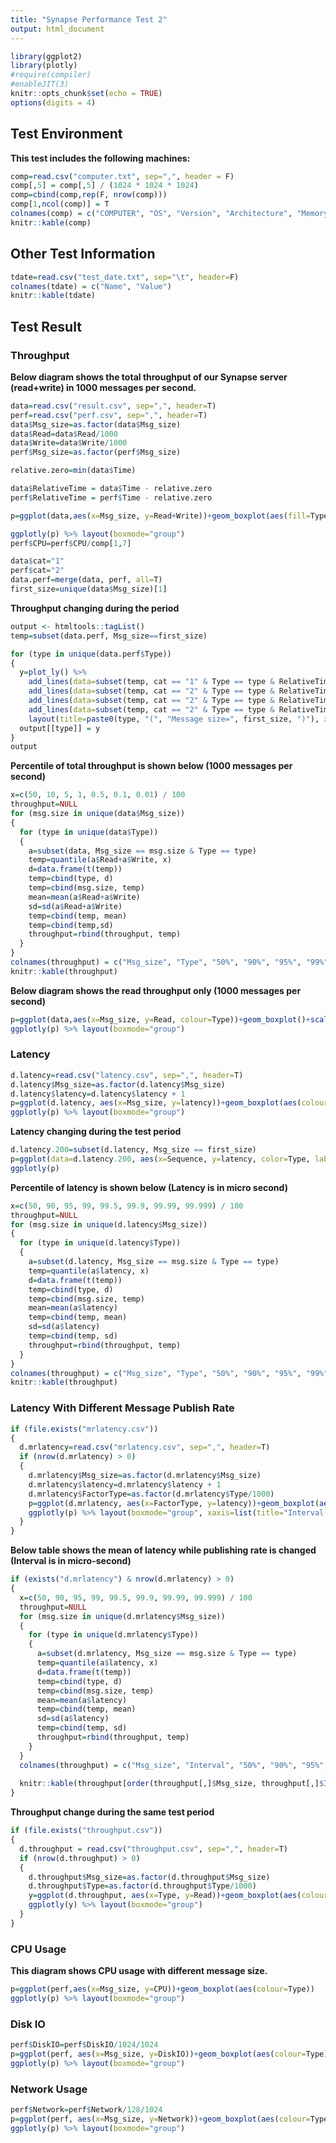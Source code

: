```yaml
---
title: "Synapse Performance Test 2"
output: html_document
---
```


```r
library(ggplot2)
library(plotly)
#require(compiler)
#enableJIT(3)
knitr::opts_chunk$set(echo = TRUE)
options(digits = 4)
```

## Test Environment
**This test includes the following machines:**

``` r
comp=read.csv("computer.txt", sep=",", header = F)
comp[,5] = comp[,5] / (1024 * 1024 * 1024)
comp=cbind(comp,rep(F, nrow(comp)))
comp[1,ncol(comp)] = T
colnames(comp) = c("COMPUTER", "OS", "Version", "Architecture", "Memory (G)", "CPU Name", "Logical Cores", "CPU Speed", "Sockets", "Server")
knitr::kable(comp)
```

## Other Test Information

``` r
tdate=read.csv("test_date.txt", sep="\t", header=F)
colnames(tdate) = c("Name", "Value")
knitr::kable(tdate)
```


## Test Result

### Throughput

**Below diagram shows the total throughput of our Synapse server (read+write) in 1000 messages per second.**

``` r
data=read.csv("result.csv", sep=",", header=T)
perf=read.csv("perf.csv", sep=",", header=T)
data$Msg_size=as.factor(data$Msg_size)
data$Read=data$Read/1000
data$Write=data$Write/1000
perf$Msg_size=as.factor(perf$Msg_size)

relative.zero=min(data$Time)

data$RelativeTime = data$Time - relative.zero
perf$RelativeTime = perf$Time - relative.zero

p=ggplot(data,aes(x=Msg_size, y=Read+Write))+geom_boxplot(aes(fill=Type, color=Type))+ylab("Total(x1000)")

ggplotly(p) %>% layout(boxmode="group")
perf$CPU=perf$CPU/comp[1,7]

data$cat="1"
perf$cat="2"
data.perf=merge(data, perf, all=T)
first_size=unique(data$Msg_size)[1]
```


**Throughput changing during the period**


``` r
output <- htmltools::tagList()
temp=subset(data.perf, Msg_size==first_size)

for (type in unique(data.perf$Type)) 
{
  y=plot_ly() %>% 
    add_lines(data=subset(temp, cat == "1" & Type == type & RelativeTime > 0), x=~RelativeTime, y=~(Read+Write)/5, name="throughput") %>%
    add_lines(data=subset(temp, cat == "2" & Type == type & RelativeTime > 0), x=~RelativeTime, y=~CPU, name="cpu") %>%
    add_lines(data=subset(temp, cat == "2" & Type == type & RelativeTime > 0), x=~RelativeTime, y=~DiskIO/1000000, name="diskio") %>%
    add_lines(data=subset(temp, cat == "2" & Type == type & RelativeTime > 0), x=~RelativeTime, y=~Network/1000000, name="network") %>%
    layout(title=paste0(type, "(", "Message size=", first_size, ")"), xaxis=(list(title="Seconds")), yaxis=(list(title="")))
  output[[type]] = y
}
output
```


**Percentile of total throughput is shown below (1000 messages per second)**

``` r
x=c(50, 10, 5, 1, 0.5, 0.1, 0.01) / 100
throughput=NULL
for (msg.size in unique(data$Msg_size))
{
  for (type in unique(data$Type))
  {
    a=subset(data, Msg_size == msg.size & Type == type)
    temp=quantile(a$Read+a$Write, x)
    d=data.frame(t(temp))
    temp=cbind(type, d)
    temp=cbind(msg.size, temp)
    mean=mean(a$Read+a$Write)
    sd=sd(a$Read+a$Write)
    temp=cbind(temp, mean)
    temp=cbind(temp,sd)
    throughput=rbind(throughput, temp)
  }
}
colnames(throughput) = c("Msg_size", "Type", "50%", "90%", "95%", "99%", "99.5%", "99.9%", "99.99%", "mean", "sd")
knitr::kable(throughput)

```


**Below diagram shows the read throughput only (1000 messages per second)**

```  r
p=ggplot(data,aes(x=Msg_size, y=Read, colour=Type))+geom_boxplot()+scale_y_continuous("Read(x1000)")
ggplotly(p) %>% layout(boxmode="group")
```


### Latency

``` r
d.latency=read.csv("latency.csv", sep=",", header=T)
d.latency$Msg_size=as.factor(d.latency$Msg_size)
d.latency$latency=d.latency$latency + 1
p=ggplot(d.latency, aes(x=Msg_size, y=latency))+geom_boxplot(aes(colour=Type))+scale_y_log10("Latency(us)")
ggplotly(p) %>% layout(boxmode="group")
```

**Latency changing during the test period**

``` r
d.latency.200=subset(d.latency, Msg_size == first_size)
p=ggplot(data=d.latency.200, aes(x=Sequence, y=latency, color=Type, label=latency))+geom_line()+xlab("Sequence")+ylab("Latency(us)")+scale_y_log10()+ggtitle(paste("Message size is", first_size))
ggplotly(p)
```


**Percentile of latency is shown below (Latency is in micro second)**

``` r
x=c(50, 90, 95, 99, 99.5, 99.9, 99.99, 99.999) / 100
throughput=NULL
for (msg.size in unique(d.latency$Msg_size))
{
  for (type in unique(d.latency$Type))
  {
    a=subset(d.latency, Msg_size == msg.size & Type == type)
    temp=quantile(a$latency, x)
    d=data.frame(t(temp))
    temp=cbind(type, d)
    temp=cbind(msg.size, temp)
    mean=mean(a$latency)
    temp=cbind(temp, mean)
    sd=sd(a$latency)
    temp=cbind(temp, sd)
    throughput=rbind(throughput, temp)
  }
}
colnames(throughput) = c("Msg_size", "Type", "50%", "90%", "95%", "99%", "99.5%", "99.9%", "99.99%", "99.999%", "mean", "sd")
knitr::kable(throughput)
```

### Latency With Different Message Publish Rate

``` r
if (file.exists("mrlatency.csv"))
{
  d.mrlatency=read.csv("mrlatency.csv", sep=",", header=T)
  if (nrow(d.mrlatency) > 0)
  {
    d.mrlatency$Msg_size=as.factor(d.mrlatency$Msg_size)
    d.mrlatency$latency=d.mrlatency$latency + 1
    d.mrlatency$FactorType=as.factor(d.mrlatency$Type/1000)
    p=ggplot(d.mrlatency, aes(x=FactorType, y=latency))+geom_boxplot(aes(colour=Msg_size))+scale_y_log10("Latency(us)")
    ggplotly(p) %>% layout(boxmode="group", xaxis=list(title="Interval(ms)"))
  }
}
```

**Below table shows the mean of latency while publishing rate is changed (Interval is in micro-second)**

``` r
if (exists("d.mrlatency") & nrow(d.mrlatency) > 0)
{
  x=c(50, 90, 95, 99, 99.5, 99.9, 99.99, 99.999) / 100
  throughput=NULL
  for (msg.size in unique(d.mrlatency$Msg_size))
  {
    for (type in unique(d.mrlatency$Type))
    {
      a=subset(d.mrlatency, Msg_size == msg.size & Type == type)
      temp=quantile(a$latency, x)
      d=data.frame(t(temp))
      temp=cbind(type, d)
      temp=cbind(msg.size, temp)
      mean=mean(a$latency)
      temp=cbind(temp, mean)
      sd=sd(a$latency)
      temp=cbind(temp, sd)
      throughput=rbind(throughput, temp)
    }
  }
  colnames(throughput) = c("Msg_size", "Interval", "50%", "90%", "95%", "99%", "99.5%", "99.9%", "99.99%", "99.999%", "mean", "sd")
  
  knitr::kable(throughput[order(throughput[,]$Msg_size, throughput[,]$Interval),])
}
```

**Throughput change during the same test period**

``` r
if (file.exists("throughput.csv"))
{
  d.throughput = read.csv("throughput.csv", sep=",", header=T)
  if (nrow(d.throughput) > 0)
  {
    d.throughput$Msg_size=as.factor(d.throughput$Msg_size)
    d.throughput$Type=as.factor(d.throughput$Type/1000)
    y=ggplot(d.throughput, aes(x=Type, y=Read))+geom_boxplot(aes(colour=Msg_size))+xlab("Interval(ms)")+ylab("Read(Messages/sec)")
    ggplotly(y) %>% layout(boxmode="group")
  }
}
```

### CPU Usage

**This diagram shows CPU usage with different message size.**

``` r
p=ggplot(perf,aes(x=Msg_size, y=CPU))+geom_boxplot(aes(colour=Type))
ggplotly(p) %>% layout(boxmode="group")
```


### Disk IO

``` r
perf$DiskIO=perf$DiskIO/1024/1024
p=ggplot(perf, aes(x=Msg_size, y=DiskIO))+geom_boxplot(aes(colour=Type))+scale_y_continuous("Disk IO (MBps)")
ggplotly(p) %>% layout(boxmode="group")
```


### Network Usage

``` r
perf$Network=perf$Network/128/1024
p=ggplot(perf, aes(x=Msg_size, y=Network))+geom_boxplot(aes(colour=Type))+scale_y_continuous("Network (Mbps)")
ggplotly(p) %>% layout(boxmode="group")
```
